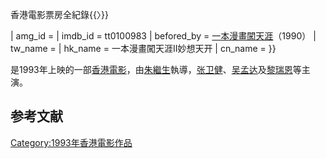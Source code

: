 {{Infobox Film
| color = #E6E6FA
| name               = 一本漫畫闖天涯II妙想天开
| original_name      = {{lang|en|''My Hero II''}}
| image              = 
| caption            = 
| director           = [[朱继生|朱继生]] 
| producer           = [[袁金倫|袁金倫]]
| producer_2         = 袁金伦
| writer             = [[朱继生|朱继生]]、[[何東|何東]]、[[左頌昇|左頌昇]]
| starring           = [[张卫健|张卫健]]<br />[[吴孟达|吴孟达]]<br />[[黎瑞恩|黎瑞恩]]<br />[[雷宇扬|雷宇扬]]<br />[[林建明|林建明]]<br />[[左颂昇|左颂昇]]
| music              = [[黄良升|黄良升]]
| movie_music        = 
| cinematography     = 黃文雲
| editing            = 蔣彼得
| production_company = [[浚昇影業公司|浚昇影業公司]]
| distributor        = [[德寶影片有限公司_(香港)|德寶影片有限公司 (香港)]]
| released           = {{HKG-1959}}：{{film date|1993|4|16}}{{TWN}}：{{start date|1993|5|06}}
| runtime            = 93 分鐘
| country            = {{英屬香港電影產地}} 
| language           = [[粵語|粵語]]
| awards             = 
| gross              = 香港：[[HK$|HK$]] 2,145,253.00<ref>[http://www.angelfire.com/home/bobic/HK_Movies/HK/hk1990c-b5.htm 香港電影票房 1993 〔華語電影〕]，{{〈}}香港電影票房全紀錄{{〉}}</ref>
| amg_id             = 
| imdb_id            = tt0100983
| befored_by        = [[一本漫畫闖天涯|一本漫畫闖天涯]]（1990）
| tw_name = 
| hk_name = 一本漫畫闖天涯II妙想天开
| cn_name = 
}}

{{engname|《一本漫畫闖天涯II妙想天开》|''My Hero II''}}是1993年上映的一部[[香港電影|香港電影]]，由[[朱繼生|朱繼生]]執導，[[张卫健|张卫健]]、[[吴孟达|吴孟达]]及[[黎瑞恩|黎瑞恩]]等主演。

==参考文献==
{{reflist}}

{{HK-movie-stub}}

[[Category:1993年香港電影作品|Category:1993年香港電影作品]]